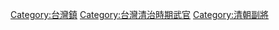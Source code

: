 [[Category:台灣鎮|Category:台灣鎮]]
[[Category:台灣清治時期武官|Category:台灣清治時期武官]]
[[Category:清朝副將|Category:清朝副將]]